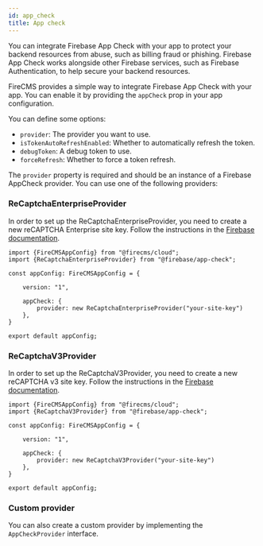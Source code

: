 ```yaml
---
id: app_check
title: App check
---
```


You can integrate Firebase App Check with your app to protect your backend resources from abuse, such as billing fraud
or phishing. Firebase App Check works alongside other Firebase services, such as Firebase Authentication,
to help secure your backend resources.

FireCMS provides a simple way to integrate Firebase App Check with your app. You can enable it by providing the
`appCheck` prop in your app configuration.

You can define some options:
- `provider`: The provider you want to use.
- `isTokenAutoRefreshEnabled`: Whether to automatically refresh the token.
- `debugToken`: A debug token to use.
- `forceRefresh`: Whether to force a token refresh.

The `provider` property is required and should be an instance of a Firebase AppCheck provider.
You can use one of the following providers:

### ReCaptchaEnterpriseProvider

In order to set up the ReCaptchaEnterpriseProvider, you need to create a new reCAPTCHA Enterprise site key.
Follow the instructions in the [Firebase documentation](https://firebase.google.com/docs/app-check/web/recaptcha-enterprise-provider).

```tsx
import {FireCMSAppConfig} from "@firecms/cloud";
import {ReCaptchaEnterpriseProvider} from "@firebase/app-check";

const appConfig: FireCMSAppConfig = {

    version: "1",

    appCheck: {
        provider: new ReCaptchaEnterpriseProvider("your-site-key")
    },
}

export default appConfig;
```

### ReCaptchaV3Provider

In order to set up the ReCaptchaV3Provider, you need to create a new reCAPTCHA v3 site key.
Follow the instructions in the [Firebase documentation](https://firebase.google.com/docs/app-check/web/recaptcha-provider).

```tsx
import {FireCMSAppConfig} from "@firecms/cloud";
import {ReCaptchaV3Provider} from "@firebase/app-check";

const appConfig: FireCMSAppConfig = {

    version: "1",

    appCheck: {
        provider: new ReCaptchaV3Provider("your-site-key")
    },
}

export default appConfig;
```

### Custom provider

You can also create a custom provider by implementing the `AppCheckProvider` interface.
